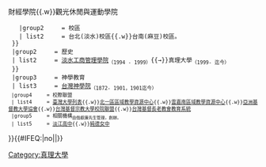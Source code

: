 {{Navbox
  |title      = [[真理大學]]
  |name       = 真理大學
  |image      =
  |style      = width: 100%
  |group1     = 校園
  | list1     = {{Navbox subgroup
    |group1     = 學院
    | list1     = 管理與資訊學院{{.w}}人文學院{{.w}}財經學院{{.w}}觀光休閒與運動學院
    |group2     = 校區
    | list2     = 台北(淡水)校區{{.w}}台南(麻豆)校區。
  }}
  |group2     = 歷史
  | list2     = {{Navbox subgroup
    | list1     = {{Navbox subgroup
      |above      = <strong>[[牛津學堂|理學堂大書院]]</strong>
    }}
    |group2     = 沿革
    | list2     = <sub>（1882 - 1901）馬偕先生辭世辦學停止</sub>
    | list3     = {{Navbox subgroup
      |above      = <strong>[[淡水工商管理專科學校]]</strong>
    }}
    |group4     = 沿革
    | list4     = [[淡水工商管理專科學校]]<sub>（1965- 1994）</sub>{{→}}[[淡水工商管理學院]]<sub>（1994 - 1999）</sub>{{→}}真理大學<sub>（1999- 迄今）</sub>
  }}
  |group3     = 神學教育
  | list3     = [[台灣神學院]]<sub>（1872- 1901，1901迄今）
  |group4     = 校際聯盟
  | list4     = [[臺灣大學列表]]{{.w}}[[北一區區域教學資源中心]]{{.w}}[[雲嘉南區域教學資源中心]]{{.w}}[[亞洲基督教大學協會 ]]{{.w}}[[台灣基督宗教大學校院聯盟]]{{.w}}[[台灣基督長老教會教育系統]]
  |group5     = 相關機構<sub>由偕叡廉先生管理，創辦。</sub>
  | list5     = [[淡江高中]]{{.w}}[[純德女中]]
}}<includeonly>{{#IFEQ:{{{cat}}}|no||[[Category:真理大學]]}}</includeonly><noinclude>{{Documentation}}</noinclude>